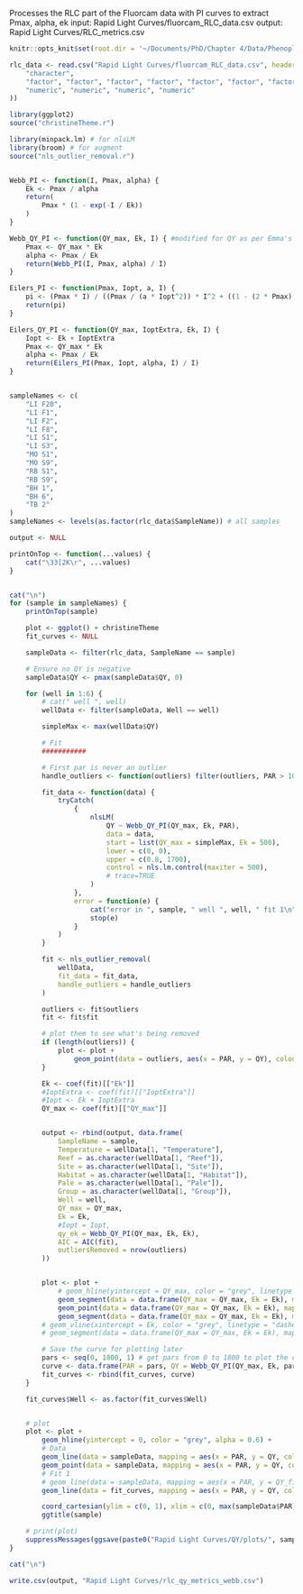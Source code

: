 Processes the RLC part of the Fluorcam data with PI curves to extract Pmax, alpha, ek
input: Rapid Light Curves/fluorcam_RLC_data.csv
output: Rapid Light Curves/RLC_metrics.csv

```r
knitr::opts_knit$set(root.dir = '~/Documents/PhD/Chapter 4/Data/Phenoplate data/R analysis')
```


```r
rlc_data <- read.csv("Rapid Light Curves/fluorcam_RLC_data.csv", header = TRUE, colClasses = c(
    "character",
    "factor", "factor", "factor", "factor", "factor", "factor", "factor",
    "numeric", "numeric", "numeric", "numeric"
))
```

```r
library(ggplot2)
source("christineTheme.r")
```

```R
library(minpack.lm) # for nlsLM
library(broom) # for augment
source("nls_outlier_removal.r")


Webb_PI <- function(I, Pmax, alpha) {
    Ek <- Pmax / alpha
    return(
        Pmax * (1 - exp(-I / Ek))
    )
}

Webb_QY_PI <- function(QY_max, Ek, I) { #modified for QY as per Emma's Excel sheet
    Pmax <- QY_max * Ek
    alpha <- Pmax / Ek
    return(Webb_PI(I, Pmax, alpha) / I)
}

Eilers_PI <- function(Pmax, Iopt, a, I) {
    pi <- (Pmax * I) / ((Pmax / (a * Iopt^2)) * I^2 + ((1 - (2 * Pmax) / (a * Iopt)) * I) + (Pmax / a))
    return(pi)
}

Eilers_QY_PI <- function(QY_max, IoptExtra, Ek, I) {
    Iopt <- Ek + IoptExtra
    Pmax <- QY_max * Ek
    alpha <- Pmax / Ek
    return(Eilers_PI(Pmax, Iopt, alpha, I) / I)
}


sampleNames <- c(
    "LI F20",
    "LI F1",
    "LI F2",
    "LI F8",
    "LI S1",
    "LI S3",
    "MO S1",
    "MO S9",
    "RB S1",
    "RB S9",
    "BH 1",
    "BH 6",
    "TB 2"
)
sampleNames <- levels(as.factor(rlc_data$SampleName)) # all samples

output <- NULL

printOnTop <- function(...values) {
    cat("\33[2K\r", ...values)
}


cat("\n")
for (sample in sampleNames) {
    printOnTop(sample)

    plot <- ggplot() + christineTheme
    fit_curves <- NULL

    sampleData <- filter(rlc_data, SampleName == sample)

    # Ensure no QY is negative
    sampleData$QY <- pmax(sampleData$QY, 0)

    for (well in 1:6) {
        # cat(" well ", well)
        wellData <- filter(sampleData, Well == well)

        simpleMax <- max(wellData$QY)

        # Fit
        ###########

        # First par is never an outlier
        handle_outliers <- function(outliers) filter(outliers, PAR > 100)

        fit_data <- function(data) {
            tryCatch(
                {
                    nlsLM(
                        QY ~ Webb_QY_PI(QY_max, Ek, PAR),
                        data = data,
                        start = list(QY_max = simpleMax, Ek = 500),
                        lower = c(0, 0),
                        upper = c(0.8, 1700),
                        control = nls.lm.control(maxiter = 500),
                        # trace=TRUE
                    )
                },
                error = function(e) {
                    cat("error in ", sample, " well ", well, " fit 1\n")
                    stop(e)
                }
            )
        }

        fit <- nls_outlier_removal(
            wellData,
            fit_data = fit_data,
            handle_outliers = handle_outliers
        )

        outliers <- fit$outliers
        fit <- fit$fit

        # plot them to see what's being removed
        if (length(outliers)) {
            plot <- plot +
                geom_point(data = outliers, aes(x = PAR, y = QY), colour = "red", pch = 1, size = 3)
        }

        Ek <- coef(fit)[["Ek"]]
        #IoptExtra <- coef(fit)[["IoptExtra"]]
        #Iopt <- Ek + IoptExtra
        QY_max <- coef(fit)[["QY_max"]]


        output <- rbind(output, data.frame(
            SampleName = sample,
            Temperature = wellData[1, "Temperature"],
            Reef = as.character(wellData[1, "Reef"]),
            Site = as.character(wellData[1, "Site"]),
            Habitat = as.character(wellData[1, "Habitat"]),
            Pale = as.character(wellData[1, "Pale"]),
            Group = as.character(wellData[1, "Group"]),
            Well = well,
            QY_max = QY_max,
            Ek = Ek,
            #Iopt = Iopt,
            qy_ek = Webb_QY_PI(QY_max, Ek, Ek),
            AIC = AIC(fit),
            outliersRemoved = nrow(outliers)
        ))


        plot <- plot +
            # geom_hline(yintercept = QY_max, color = "grey", linetype = "dashed", alpha = 0.6) +
            geom_segment(data = data.frame(QY_max = QY_max, Ek = Ek), mapping = aes(x = Ek, y = 0, xend = Ek, yend = Webb_QY_PI(QY_max, Ek, Ek)), color = "grey", alpha = 0.5) +
            geom_point(data = data.frame(QY_max = QY_max, Ek = Ek), mapping = aes(x = Ek, y = Webb_QY_PI(QY_max, Ek, Ek)), pch = 4, size = 2.5) +
            geom_segment(data = data.frame(QY_max = QY_max, Ek = Ek), mapping = aes(x = 0, y = QY_max, xend = Ek, yend = 0), color = "grey", linetype = "dotted", alpha = 0.4)
        # geom_vline(xintercept = Ek, color = "grey", linetype = "dashed", alpha = 0.6)
        # geom_segment(data = data.frame(QY_max = QY_max, Ek = Ek), mapping = aes(x = Ek, y = QY_max, xend = Ek, yend = 0), color = "grey", linetype = "dashed")

        # Save the curve for plotting later
        pars <- seq(0, 1800, 1) # get pars from 0 to 1800 to plot the curve against
        curve <- data.frame(PAR = pars, QY = Webb_QY_PI(QY_max, Ek, pars), Well = well)
        fit_curves <- rbind(fit_curves, curve)
    }

    fit_curves$Well <- as.factor(fit_curves$Well)


    # plot
    plot <- plot +
        geom_hline(yintercept = 0, color = "grey", alpha = 0.6) +
        # Data
        geom_line(data = sampleData, mapping = aes(x = PAR, y = QY, col = Well), alpha = 0.2) +
        geom_point(data = sampleData, mapping = aes(x = PAR, y = QY, col = Well)) +
        # Fit 1
        # geom_line(data = sampleData, mapping = aes(x = PAR, y = QY_fit, col = Well), linetype = 1) +
        geom_line(data = fit_curves, mapping = aes(x = PAR, y = QY, col = Well), linetype = 1) +

        coord_cartesian(ylim = c(0, 1), xlim = c(0, max(sampleData$PAR))) +
        ggtitle(sample)

    # print(plot)
    suppressMessages(ggsave(paste0("Rapid Light Curves/QY/plots/", sample, "Webb.png"), plot))
}

cat("\n")

write.csv(output, "Rapid Light Curves/rlc_qy_metrics_webb.csv")
```
